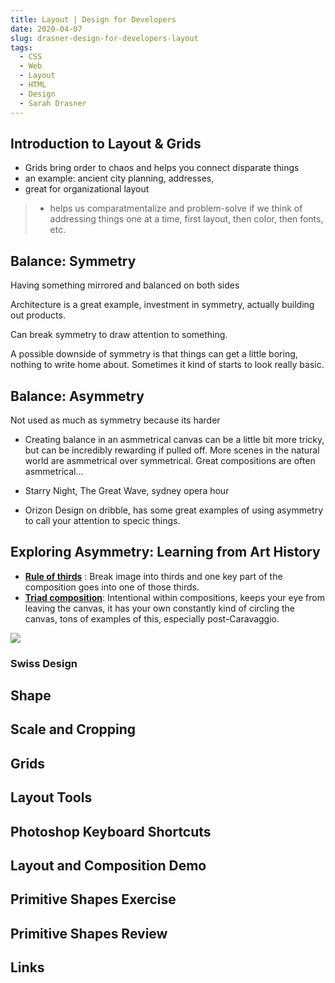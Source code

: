 ```yaml
---
title: Layout | Design for Developers
date: 2020-04-07
slug: drasner-design-for-developers-layout
tags:
  - CSS
  - Web
  - Layout
  - HTML
  - Design 
  - Sarah Drasner
---
```


## Introduction to Layout & Grids
- Grids bring order to chaos and helps you connect disparate things
- an example: ancient city planning, addresses,
- great for organizational layout
> - helps us comparatmentalize and problem-solve if we think of addressing things one at a time, first layout, then color, then fonts, etc.

## Balance: Symmetry
Having something mirrored and balanced on both sides

Architecture is a great example, investment in symmetry, actually building out products.

Can break symmetry to draw attention to something.

A possible downside of symmetry is that things can get a little boring, nothing to write home about. Sometimes it kind of starts to look really basic.
## Balance: Asymmetry
Not used as much as symmetry because its harder 

- Creating balance in an asmmetrical canvas can be a little bit more tricky, but can be incredibly rewarding if pulled off. More scenes in the natural world are asmmetrical over symmetrical. Great compositions are often asmmetrical...
- Starry Night, The Great Wave, sydney opera hour

- Orizon Design on dribble, has some great examples of using asymmetry to call your attention to specic things.

## Exploring Asymmetry: Learning from Art History
- [**Rule of thirds**]() : Break image into thirds and one key part of the composition goes into one of those thirds.
- [**Triad composition**](): Intentional within compositions, keeps your eye from leaving the canvas, it has your own constantly kind of circling the canvas, tons of examples of this, especially post-Caravaggio. 

![](triad-composition.png)


### Swiss Design     


## Shape

## Scale and Cropping

## Grids
## Layout Tools

## Photoshop Keyboard Shortcuts

## Layout and Composition Demo

## Primitive Shapes Exercise

## Primitive Shapes Review

## Links 

